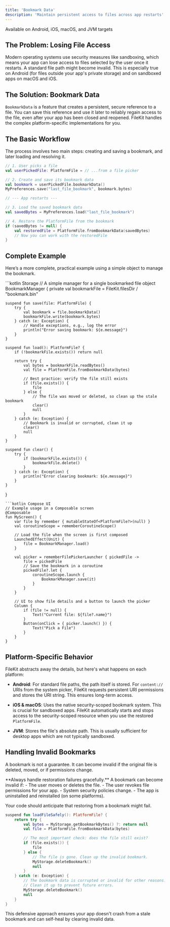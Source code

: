 ```yaml
---
title: 'Bookmark Data'
description: 'Maintain persistent access to files across app restarts'
---
```


<Check>Available on Android, iOS, macOS, and JVM targets</Check>

## The Problem: Losing File Access

Modern operating systems use security measures like sandboxing, which means your app can lose access to files selected by the user once it restarts. A standard file path might become invalid. This is especially true on Android (for files outside your app's private storage) and on sandboxed apps on macOS and iOS.

## The Solution: Bookmark Data

`BookmarkData` is a feature that creates a persistent, secure reference to a file. You can save this reference and use it later to reliably regain access to the file, even after your app has been closed and reopened. FileKit handles the complex platform-specific implementations for you.

## The Basic Workflow

The process involves two main steps: creating and saving a bookmark, and later loading and resolving it.

```kotlin
// 1. User picks a file
val userPickedFile: PlatformFile = // ...from a file picker

// 2. Create and save its bookmark data
val bookmark = userPickedFile.bookmarkData()
MyPreferences.save("last_file_bookmark", bookmark.bytes)

// --- App restarts ---

// 3. Load the saved bookmark data
val savedBytes = MyPreferences.load("last_file_bookmark")

// 4. Restore the PlatformFile from the bookmark
if (savedBytes != null) {
    val restoredFile = PlatformFile.fromBookmarkData(savedBytes)
    // Now you can work with the restoredFile
}
```

## Complete Example

Here’s a more complete, practical example using a simple object to manage the bookmark.

<CodeGroup>
```kotlin Storage
// A simple manager for a single bookmarked file
object BookmarkManager {
    private val bookmarkFile = FileKit.filesDir / "bookmark.bin"

    suspend fun save(file: PlatformFile) {
        try {
            val bookmark = file.bookmarkData()
            bookmarkFile.write(bookmark.bytes)
        } catch (e: Exception) {
            // Handle exceptions, e.g., log the error
            println("Error saving bookmark: ${e.message}")
        }
    }

    suspend fun load(): PlatformFile? {
        if (!bookmarkFile.exists()) return null
        
        return try {
            val bytes = bookmarkFile.readBytes()
            val file = PlatformFile.fromBookmarkData(bytes)
            
            // Best practice: verify the file still exists
            if (file.exists()) {
                file
            } else {
                // The file was moved or deleted, so clean up the stale bookmark
                clear()
                null
            }
        } catch (e: Exception) {
            // Bookmark is invalid or corrupted, clean it up
            clear()
            null
        }
    }
    
    suspend fun clear() {
        try {
            if (bookmarkFile.exists()) {
                bookmarkFile.delete()
            }
        } catch (e: Exception) {
            println("Error clearing bookmark: ${e.message}")
        }
    }
}
```
```kotlin Compose UI
// Example usage in a Composable screen
@Composable
fun MyScreen() {
    var file by remember { mutableStateOf<PlatformFile?>(null) }
    val coroutineScope = rememberCoroutineScope()
    
    // Load the file when the screen is first composed
    LaunchedEffect(Unit) {
        file = BookmarkManager.load()
    }
    
    val picker = rememberFilePickerLauncher { pickedFile ->
        file = pickedFile
        // Save the bookmark in a coroutine
        pickedFile?.let {
            coroutineScope.launch {
                BookmarkManager.save(it)
            }
        }
    }
    
    // UI to show file details and a button to launch the picker
    Column {
        if (file != null) {
            Text("Current file: ${file?.name}")
        }
        Button(onClick = { picker.launch() }) {
            Text("Pick a File")
        }
    }
}
```
</CodeGroup>

## Platform-Specific Behavior

FileKit abstracts away the details, but here's what happens on each platform:

- **Android**: For standard file paths, the path itself is stored. For `content://` URIs from the system picker, FileKit requests persistent URI permissions and stores the URI string. This ensures long-term access.

- **iOS & macOS**: Uses the native security-scoped bookmark system. This is crucial for sandboxed apps. FileKit automatically starts and stops access to the security-scoped resource when you use the restored `PlatformFile`.

- **JVM**: Stores the file's absolute path. This is usually sufficient for desktop apps which are not typically sandboxed.

## Handling Invalid Bookmarks

A bookmark is not a guarantee. It can become invalid if the original file is deleted, moved, or if permissions change.

<Warning>
**Always handle restoration failures gracefully.** A bookmark can become invalid if:
- The user moves or deletes the file.
- The user revokes file permissions for your app.
- System security policies change.
- The app is uninstalled and reinstalled (on some platforms).
</Warning>

Your code should anticipate that restoring from a bookmark might fail.

```kotlin
suspend fun loadFileSafely(): PlatformFile? {
    return try {
        val bytes = MyStorage.getBookmarkBytes() ?: return null
        val file = PlatformFile.fromBookmarkData(bytes)

        // The most important check: does the file still exist?
        if (file.exists()) {
            file
        } else {
            // The file is gone. Clean up the invalid bookmark.
            MyStorage.deleteBookmark()
            null
        }
    } catch (e: Exception) {
        // The bookmark data is corrupted or invalid for other reasons.
        // Clean it up to prevent future errors.
        MyStorage.deleteBookmark()
        null
    }
}
```
This defensive approach ensures your app doesn't crash from a stale bookmark and can self-heal by clearing invalid data.
